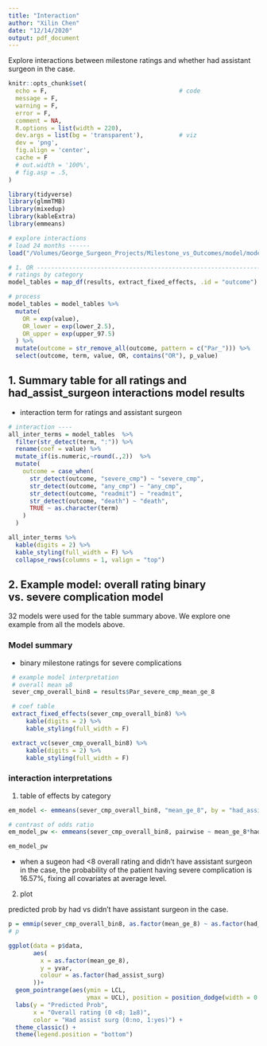```yaml
---
title: "Interaction"
author: "Xilin Chen"
date: "12/14/2020"
output: pdf_document
---
```


Explore interactions between milestone ratings and whether had assistant surgeon in the case.

```r
knitr::opts_chunk$set(
  echo = F,                                     # code
  message = F,
  warning = F,
  error = F,
  comment = NA,
  R.options = list(width = 220),
  dev.args = list(bg = 'transparent'),          # viz
  dev = 'png',
  fig.align = 'center',
  cache = F
  # out.width = '100%',
  # fig.asp = .5,
)    

library(tidyverse)
library(glmmTMB)
library(mixedup)
library(kableExtra)
library(emmeans)

```

```r
# explore interactions
# load 24 months ------
load("/Volumes/George_Surgeon_Projects/Milestone_vs_Outcomes/model/models_month24_pc_interaction.rdata")

# 1. OR ----------------------------------------------------------------------
# ratings by category
model_tables = map_df(results, extract_fixed_effects, .id = "outcome")

# process
model_tables = model_tables %>%
  mutate(
    OR = exp(value),
    OR_lower = exp(lower_2.5),
    OR_upper = exp(upper_97.5)
  ) %>%
  mutate(outcome = str_remove_all(outcome, pattern = c("Par_"))) %>%
  select(outcome, term, value, OR, contains("OR"), p_value) 

```

## 1. Summary table for all ratings and had_assist_surgeon interactions model results

- interaction term for ratings and assistant surgeon

```r
# interaction ----
all_inter_terms = model_tables  %>%
  filter(str_detect(term, ":")) %>% 
  rename(coef = value) %>% 
  mutate_if(is.numeric,~round(.,2))  %>% 
  mutate(
    outcome = case_when(
      str_detect(outcome, "severe_cmp") ~ "severe_cmp",
      str_detect(outcome, "any_cmp") ~ "any_cmp",
      str_detect(outcome, "readmit") ~ "readmit",
      str_detect(outcome, "death") ~ "death",
      TRUE ~ as.character(term)
    )
  )

all_inter_terms %>% 
  kable(digits = 2) %>%
  kable_styling(full_width = F) %>% 
  collapse_rows(columns = 1, valign = "top") 
```

## 2. Example model: overall rating binary vs. severe complication model

32 models were used for the table summary above. We explore one example from all the models above.


### Model summary

- binary milestone ratings for severe complications

```r
 # example model interpretation
 # overall mean ≥8
 sever_cmp_overall_bin8 = results$Par_severe_cmp_mean_ge_8

 # coef table
 extract_fixed_effects(sever_cmp_overall_bin8) %>%
     kable(digits = 2) %>%
     kable_styling(full_width = F)

 extract_vc(sever_cmp_overall_bin8) %>%
     kable(digits = 2) %>%
     kable_styling(full_width = F)
```

### interaction interpretations

1. table of effects by category

```r
em_model <- emmeans(sever_cmp_overall_bin8, "mean_ge_8", by = "had_assist_surg", type = "response")

# contrast of odds ratio
em_model_pw <- emmeans(sever_cmp_overall_bin8, pairwise ~ mean_ge_8*had_assist_surg, type = "response")

em_model_pw
```

- when a sugeon had <8 overall rating and didn't have assistant surgeon in the case, the probability of the patient having severe complication is 16.57%, fixing all covariates at average level.


2. plot

predicted prob by had vs didn't have assistant surgeon in the case.

```r
p = emmip(sever_cmp_overall_bin8, as.factor(mean_ge_8) ~ as.factor(had_assist_surg),CIs=TRUE, type = "response")
# p

ggplot(data = p$data,
       aes(
         x = as.factor(mean_ge_8),
         y = yvar,
         colour = as.factor(had_assist_surg)
       ))+
  geom_pointrange(aes(ymin = LCL,
                      ymax = UCL), position = position_dodge(width = 0.1)) +
  labs(y = "Predicted Prob",
       x = "Overall rating (0 <8; 1≥8)",
       color = "Had assist surg (0:no, 1:yes)") +
  theme_classic() +
  theme(legend.position = "bottom")
```

